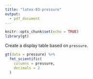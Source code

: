 ```yaml
---
title: "latex-03-pressure"
output: 
  - pdf_document
---
```


```r
knitr::opts_chunk$set(echo = TRUE)
library(gt)
```

Create a display table based on `pressure`.

```r
gt(data = pressure) %>%
  fmt_scientific(
    columns = pressure,
    decimals = 2
  )
```
